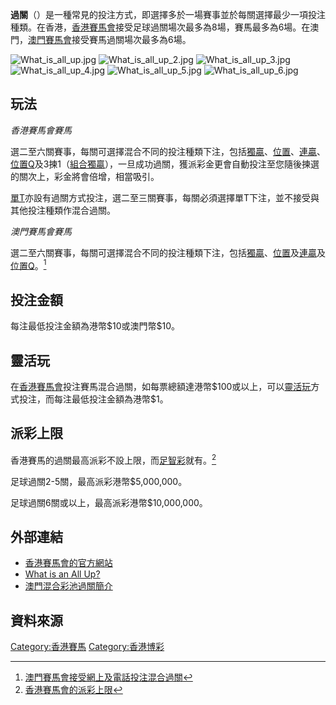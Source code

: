 '''過關'''（{{lang-en|'''All Up'''}}）是一種常見的投注方式，即選擇多於一場賽事並於每關選擇最少一項投注種類。在香港，[[香港賽馬會|香港賽馬會]]接受足球過關場次最多為8場，賽馬最多為6場。在澳門，[[澳門賽馬會|澳門賽馬會]]接受賽馬過關場次最多為6場。

[[File:What_is_all_up.jpg|thumb]]
[[File:What_is_all_up_2.jpg|thumb]]
[[File:What_is_all_up_3.jpg|thumb]]
[[File:What_is_all_up_4.jpg|thumb]]
[[File:What_is_all_up_5.jpg|thumb]]
[[File:What_is_all_up_6.jpg|thumb]]

==玩法==
''香港賽馬會賽馬''

選二至六關賽事，每關可選擇混合不同的投注種類下注，包括[[獨贏|獨贏]]、[[位置_(彩池)|位置]]、[[連贏|連贏]]、[[位置Q|位置Q]]及3揀1（[[組合獨贏|組合獨贏]]），一旦成功過關，獲派彩金更會自動投注至您隨後揀選的關次上，彩金將會倍增，相當吸引。

[[單T|單T]]亦設有過關方式投注，選二至三關賽事，每關必須選擇單T下注，並不接受與其他投注種類作混合過關。

''澳門賽馬會賽馬''

選二至六關賽事，每關可選擇混合不同的投注種類下注，包括[[獨贏|獨贏]]、[[位置_(彩池)|位置]]及[[連贏|連贏]]及[[位置Q|位置Q]]。<ref>[https://hk.sports.appledaily.com/racing/realtime/article/20180920/58703177 澳門賽馬會接受網上及電話投注混合過關]</ref>

==投注金額==
每注最低投注金額為港幣$10或澳門幣$10。

==靈活玩==
在[[香港賽馬會|香港賽馬會]]投注賽馬混合過關，如每票總額達港幣$100或以上，可以[[靈活玩|靈活玩]]方式投注，而每注最低投注金額為港幣$1。

==派彩上限==
香港賽馬的過關最高派彩不設上限，而[[足智彩|足智彩]]就有。<ref>[http://special.hkjc.com/infomenu/ch/info/investments.asp 香港賽馬會的派彩上限]</ref>

足球過關2-5關，最高派彩港幣$5,000,000。

足球過關6關或以上，最高派彩港幣$10,000,000。

== 外部連結 ==
*[http://racing.hkjc.com?cid=OSXXDLC_WIKIPEDIA 香港賽馬會的官方網站]
*[https://www.tabtouch.com.au/help/racing-bettypes-allup What is an All Up?]
*[http://www.mjc.mo/allup/index.php 澳門混合彩池過關簡介]

== 資料來源 ==

[[Category:香港賽馬|Category:香港賽馬]]
[[Category:香港博彩|Category:香港博彩]]